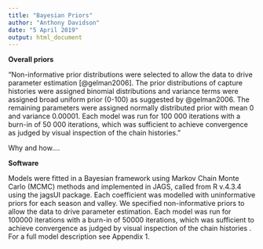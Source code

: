 ```yaml
---
title: "Bayesian Priors"
author: "Anthony Davidson"
date: "5 April 2019"
output: html_document
---
```



**Overall priors**

"Non-informative prior distributions were selected to allow the data to drive parameter estimation [@gelman2006]. The prior distributions of capture histories were assigned binomial distributions and variance terms were assigned broad uniform prior (0-100) as suggested by @gelman2006. The remaining parameters were assigned normally distributed prior with mean 0 and variance 0.00001. Each model was run for 100 000 iterations with a burn-in of 50 000 iterations, which was sufficient to achieve convergence as judged by visual inspection of the chain histories."

Why and how....



\newline

**Software**

Models were fitted in a Bayesian framework using Markov Chain Monte Carlo (MCMC) methods and implemented in JAGS, called from R v.4.3.4  using the jagsUI package. Each coefficient was modelled with uninformative priors for each season and valley. We specified non-informative priors to allow the data to drive parameter estimation.  Each model was run for 100000 iterations with a burn-in of 50000 iterations, which was sufficient to achieve convergence as judged by visual inspection of the chain histories . For a full model description see Appendix 1.
